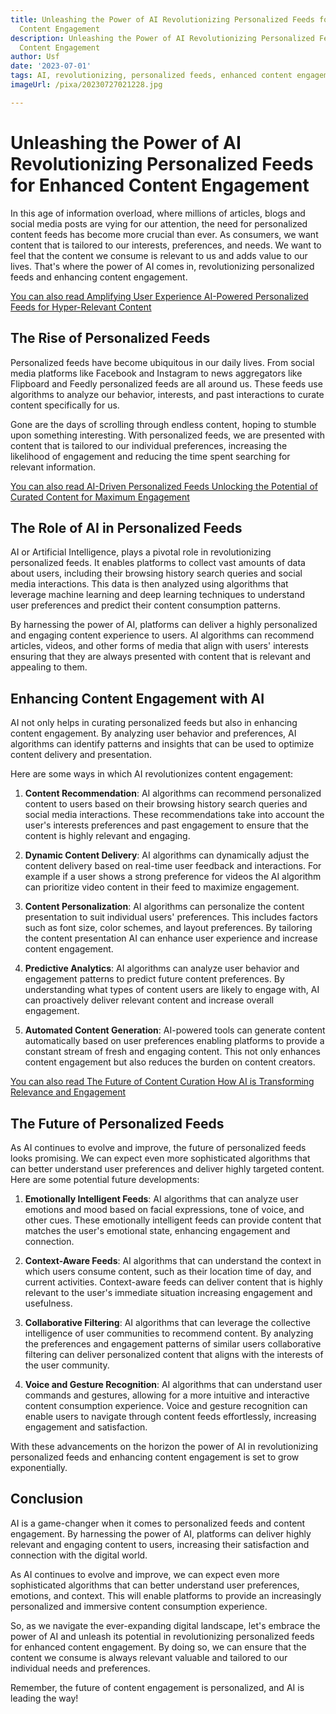 ```yaml
---
title: Unleashing the Power of AI Revolutionizing Personalized Feeds for Enhanced
  Content Engagement
description: Unleashing the Power of AI Revolutionizing Personalized Feeds for Enhanced
  Content Engagement
author: Usf
date: '2023-07-01'
tags: AI, revolutionizing, personalized feeds, enhanced content engagement
imageUrl: /pixa/20230727021228.jpg

---
```

# Unleashing the Power of AI Revolutionizing Personalized Feeds for Enhanced Content Engagement

In this age of information overload, where millions of articles, blogs and social media  posts are vying for our attention,  the need for personalized content feeds  has become more crucial than ever. As consumers,  we want content that is tailored to our interests, preferences, and needs. We want to  feel that  the content we  consume  is relevant to us and adds value  to our lives. That's where the  power of AI comes in, revolutionizing personalized feeds and enhancing content engagement.

[You can also read Amplifying User Experience AI-Powered  Personalized Feeds for Hyper-Relevant Content](Amplifying%20User%20Experience%20AI-Powered%20Personalized%20Feeds%20for%20Hyper-Relevant%20Content)


## The Rise of Personalized Feeds

Personalized feeds have become ubiquitous in our daily lives. From social media platforms like Facebook and Instagram to  news aggregators like Flipboard and Feedly personalized feeds are all around us. These feeds use algorithms to analyze  our behavior, interests, and past interactions to curate content specifically for us.

Gone are the days of scrolling through endless content, hoping  to stumble upon something interesting. With personalized feeds, we are presented  with  content  that is tailored to our individual preferences, increasing the likelihood of engagement and reducing the time spent searching for relevant information.

[You can also read AI-Driven Personalized Feeds  Unlocking the  Potential of Curated Content for  Maximum Engagement](AI-Driven%20Personalized%20Feeds%20Unlocking%20the%20Potential%20of%20Curated%20Content%20for%20Maximum%20Engagement)


## The Role of  AI  in Personalized Feeds

AI or  Artificial Intelligence, plays  a  pivotal role  in  revolutionizing personalized feeds. It enables  platforms to collect vast amounts of data about  users, including their browsing history search queries and social media interactions.  This data is then analyzed using algorithms that leverage machine learning and deep learning techniques to understand user preferences and predict  their content consumption patterns.

By harnessing the power of AI, platforms can deliver a highly  personalized and  engaging content  experience to users. AI algorithms can recommend  articles, videos, and other forms of media that align with  users' interests ensuring that they are always presented with content that is relevant  and appealing to them.

## Enhancing Content Engagement with AI

AI not only helps in curating personalized feeds but also in  enhancing content engagement. By analyzing user  behavior and preferences,  AI algorithms can identify patterns and insights that  can  be  used to  optimize content delivery and  presentation.

Here are some ways in  which AI revolutionizes content engagement:

1. **Content Recommendation**: AI algorithms can recommend personalized content  to users based on their browsing history search queries and social media interactions. These recommendations take into account the user's interests preferences and past engagement to ensure that the content is  highly relevant and engaging.

2.  **Dynamic  Content Delivery**: AI algorithms can dynamically adjust the content delivery based on  real-time user feedback and interactions. For example if a user shows a strong preference for videos  the AI algorithm can prioritize video content in their feed to maximize engagement.

3. **Content Personalization**: AI algorithms can personalize  the content presentation  to suit individual users' preferences. This includes  factors such as font size, color  schemes, and layout preferences. By tailoring the content presentation AI can enhance user experience and increase content engagement.

4. **Predictive Analytics**: AI algorithms can analyze user behavior  and engagement patterns to predict future content  preferences. By understanding what types of content users are  likely to engage with, AI can proactively deliver relevant content and increase overall engagement.

5.  **Automated Content Generation**: AI-powered tools can generate content automatically  based on user preferences enabling platforms to provide a constant stream of fresh and engaging content. This not only enhances content engagement but also reduces  the burden  on  content creators.

[You can  also read The Future of Content Curation  How  AI is Transforming  Relevance and Engagement](The%20Future%20of%20Content%20Curation%20How%20AI%20is%20Transforming%20Relevance%20and%20Engagement)


## The Future of Personalized Feeds

As AI continues to evolve and improve, the future of personalized feeds looks promising. We can expect even  more  sophisticated algorithms that  can better understand user preferences and  deliver highly targeted content. Here are some potential future developments:

1.  **Emotionally  Intelligent Feeds**: AI algorithms that can  analyze user emotions and mood  based on facial expressions,  tone of voice, and other cues. These emotionally intelligent feeds can provide content that matches the user's emotional state, enhancing engagement and connection.

2. **Context-Aware Feeds**: AI algorithms that can understand the context in which  users consume content, such as their location time of day, and  current activities. Context-aware feeds can deliver content that is highly relevant to the user's immediate situation increasing engagement and usefulness.

3. **Collaborative Filtering**: AI algorithms that can leverage the collective intelligence of user communities to recommend content. By analyzing the preferences and engagement  patterns of similar users  collaborative filtering can deliver personalized content that aligns with the interests of the  user community.

4. **Voice and Gesture Recognition**: AI algorithms that can understand user commands and gestures,  allowing for a more intuitive and interactive content consumption  experience. Voice and gesture  recognition can enable  users to navigate through content feeds effortlessly, increasing engagement and satisfaction.

With these advancements on the horizon the power of AI in revolutionizing personalized feeds  and enhancing content engagement is set to grow exponentially.

## Conclusion

AI is a game-changer when it comes to personalized feeds and content engagement. By harnessing the power of AI, platforms can deliver highly relevant  and engaging content to users, increasing their satisfaction and connection with the digital world.

As AI continues to evolve and improve, we can expect even more sophisticated algorithms that can better understand user preferences, emotions, and context.  This will enable platforms  to provide an  increasingly personalized and immersive content consumption experience.

So,  as we navigate  the ever-expanding digital landscape,  let's embrace the power of AI and unleash its potential in revolutionizing personalized feeds for enhanced content engagement. By doing so, we can ensure that the content we consume is always relevant valuable and tailored to our individual needs  and preferences.

Remember, the future of content engagement is personalized, and AI is leading the way!